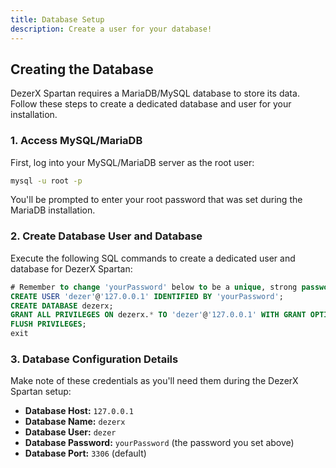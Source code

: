 ```yaml
---
title: Database Setup
description: Create a user for your database!
---
```


## Creating the Database

DezerX Spartan requires a MariaDB/MySQL database to store its data. Follow these steps to create a dedicated database and user for your installation.

### 1. Access MySQL/MariaDB

First, log into your MySQL/MariaDB server as the root user:

```bash
mysql -u root -p
```

You'll be prompted to enter your root password that was set during the MariaDB installation.

### 2. Create Database User and Database

Execute the following SQL commands to create a dedicated user and database for DezerX Spartan:

```sql
# Remember to change 'yourPassword' below to be a unique, strong password
CREATE USER 'dezer'@'127.0.0.1' IDENTIFIED BY 'yourPassword';
CREATE DATABASE dezerx;
GRANT ALL PRIVILEGES ON dezerx.* TO 'dezer'@'127.0.0.1' WITH GRANT OPTION;
FLUSH PRIVILEGES;
exit
```

### 3. Database Configuration Details

Make note of these credentials as you'll need them during the DezerX Spartan setup:

- **Database Host:** `127.0.0.1`
- **Database Name:** `dezerx`
- **Database User:** `dezer`
- **Database Password:** `yourPassword` (the password you set above)
- **Database Port:** `3306` (default)
